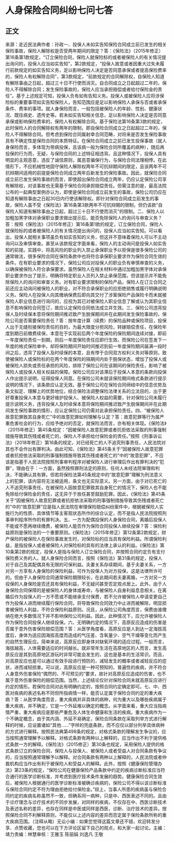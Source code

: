 # 人身保险合同纠纷七问七答
## 正文
来源：走近民法典作者：孙政一、投保人未如实告知保险合同成立前已发生的相关保险事故，保险人解除权是否受两年期间的限定？答：《保险法》（2015年修正）第16条第1款规定，“订立保险合同，保险人就保险标的或者被保险人的有关情况提出询问的，投保人应当如实告知”，第2款规定，“投保人故意或者因重大过失未履行前款规定的如实告知义务，足以影响保险人决定是否同意承保或者提高保险费率的，保险人有权解除合同”，第3款规定，“前款规定的合同解除权，自保险人知道有解除事由之日起，超过三十日不行使而消灭。自合同成立之日起超过二年的，保险人不得解除合同；发生保险事故的，保险人应当承担赔偿或者给付保险金的责任”。基于上述规定可知，投保人负有如有告知义务。投保人或被保险人应将涉保险标的重要事项如实告知保险人，告知范围应是足以影响保险人承保与否或者承保条件、费率的事项。就人身保险而言，一般包括被保险人的年龄、性别、健康状况、既往病史、遗传史等。若未如实告知相关信息，足以影响保险人决定是否同意承保或影响保险费率的，保险人有权解除合同。基于保险法第16条第3款的规定，此时保险人的合同解除权有两年的限制，即自保险合同成立之日起超过二年的，保险人不得解除合同。但考虑到保险合同属射幸合同范畴，对将来是否发生保险事故具有不确定性是保险合同的本质特征。在保险合同成立之前已发生投保事故（就人身保险而言，多体现为带病投保，且该病一般为保险合同所覆盖的病种），随后再投保的行为而，无疑，与保险合同的上述特征相违背。且这种情况下，投保人具有明显的主观恶意，违反了诚信原则，属恶意骗保行为，与保险合同法理相悖。在此情形下，不应机械性地固守保险人解除权两年不可抗辩期间的限定，且该两年不可抗辩期间适用的前提是保险合同成立两年后新发生的保险事故。因此，就保险合同成立前已发生保险事故的而言，即使超出保险合同成立两年，仍应认定保险公司享有解除权，对该事故也无需基于保险合同承担赔偿责任。但需注意的是，最高法院公布的一起典型案例亦认为，即使是保险合同成立前发生的事故，保险公司仍应在知道有解除事由之日起30日内行使该解除权。即针对保险合同成立前发生的事故，保险人虽不受《保险法》第16条第3款两年不可抗辩期的限制，但仍该款“自保险人知道有解除事由之日起，超过三十日不行使而消灭”的限制。二、保险人以加粗加黑字体对承保职业要求做出提示后，能否免除保险人的询问与审查义务？答：按照《保险法》（2015年修正）第16条第1款的规定，订立保险合同，保险人就保险标的或者被保险人的有关情况提出询问的，投保人应当如实告知。可以看出，投保人就相关事项虽负有如实告知的义务，但这并不意味着保险人可以不主动询问以及审慎审查。甚至从该款规定字面来看，保险人的主动询问是投保人如实告知的前提。实践中，将高风险的职业列入禁止承保职业予以拒保是很多保险公司的通常做法，很多保险合同在保险条款中也将符合承保职业要求作为保险合同生效的条件。在有职业要求的情况下，保险公司应对投保人的职业负有审慎审查的义务，以确保被保险人符合承保要求。虽然保险人在相关材料中通过加粗加黑字体对承保职业要求作出了提示，明确将特定职业人员列入禁止承保范围，但该提示并不能免除保险人的询问和审查义务。对有职业要求限制的保险产品，保险人在订立合同之前还应主动询问被保险人的职业，对不符合承保职业的应拒绝销售或履行明确说明义务。保险人在投保人向其缴纳保费后即向其交付了涉案保险产品保险卡而未就被保险人职业信息进行询问的，应视为其已对被保险人职业信息了解或认为其职业信息不影响保险合同签订，故应认定保险合同依法成立并生效。三、保险公司违背投保人及时续保本意将保险期间推迟致产生脱保期间并在此期间发生保险事故的，保险公司是否需要保险责任？答：按年度计算（续费）的保险品种或保险项目，投保人出于无缝衔接保险责任的目的，为最大限度分担风险，转嫁赔偿责任，在保险年度到期日前缴费续保，本意在于实现前后两个年度保险的保险期间连续对接，即前一年度保险责任一到期，则后一年度保险责任应即行生效。而保险公司在签发下一年度的格式保险单中，却将保险期间开始时间推迟到前一年度保险期间届满一段时间之后，违背了投保人及时续保的本意，且有悖于合同双方权利义务对等原则，致使被保险人或保险标的在两个年度保险的隔期间内处于脱保状态，增加了投保人或被保险人损失或责任承担的风险，排除了保险公司在该期间的保险责任，影响了被保险人或投保人相关权益的保障。保险公司应对该滞后于投保人本意的条款向投保人作出提示说明，征得投保人同意。在保险公司未就该保险期间格式条款进行提示说明的情况下，该条款应认定无效。基于保险公司在保险合同缔结中的信息优势及条文拟定、理解上的优势地位，结合保险法调整保险法律关系的立法目的，出于更好尊重投保人本意与更好维护投保人、被保险人权益的需要，针对保险公司未履行提示说明义务，违背投保人及时续保本意将保险期间推迟致产生脱保期间并在此期间发生保险事故的情形，应认定保险公司仍需对此承担保险责任。四、“被保险人故意犯罪致其自身死亡”中的故意犯罪如何理解与认定？答：故意犯罪等行为属严重危害社会的行为，应给予绝对的否定，就保险法而言，亦有相关体现。《保险法》（2015年修正）第45条规定：“因被保险人故意犯罪或者抗拒依法采取的刑事强制措施导致其伤残或者死亡的，保险人不承担给付保险金的责任。”按照《刑事诉讼法》（2018年修正）第16条的规定，对已经死亡的人不追究刑事责任，人民法院对其也不会作出有罪判决。由此可知，《保险法》第45条关于“因被保险人故意犯罪或者抗拒依法采取的刑事强制措施导致其伤残或者死亡的”中的“故意犯罪”，不应该是指基于人民法院按照刑事审判程序对被保险人进行审理后作出有罪判决的“犯罪”，理由在于：一方面，虽然按照罪刑法定的原则，任何人未经法院审理和判决，不能确认其有罪。但若将保险法第45条规定中的“故意犯罪”理解为刑法意义上的犯罪，该内容将无法被适用，条文也无实际意义。另一方面，由于对已死亡的人不追究刑事责任，在被保险人因故意犯罪致其自身死亡的情况下，保险人也不能免除给付保险金的责任，这无异于于放任甚至鼓励犯罪。因此，《保险法》第45条关于“因被保险人故意犯罪或者抗拒依法采取的刑事强制措施导致其伤残或者死亡的”中的“故意犯罪”应是指人民法院在审理保险赔偿纠纷案件中，根据被保险人实施行为的性质、具体情节等主客观状态所作的综合认定，而不是指人民法院按照刑事审判程序所作的有罪判决。五、一方为配偶投保的人身保险合同，离婚后投保人不能或不愿再继续缴费，被保险人能否作为保险合同投保人继续投保？答：保险利益原则是保险法的一个重要原则。《保险法》（2015年修正）第12条第2款规定，财产保险的被保险人在保险事故发生时，对保险标的应当具有保险利益。所谓保险利益，是指投保人或者被保险人对保险标的具有的法律上承认的利益。《保险法》第10条第2款的规定，投保人是指与保险人订立保险合同，并按照合同约定负有支付保险费义务的人。就人身保险合同而言，按照《保险法》第31条的规定，投保人对于自己及其配偶具有无限的可保利益。夫妻关系存续期间，基于夫妻关系，一方对另一方享有人身保险的保险利益，可作为投保人为对方投保，这是法律所许可的。但由于人身保险合同通常保险期限较长，在此期间若夫妻离婚，一方对另一方投保的人身保险是否还具有保险利益，不无疑问甚至否定观点居上。此外，由于人身保险合同保障的是被保险人的身体或寿命，与被保险人自身利益息息相关。在离婚后作为投保人的一方不愿或不能继承支付保费，若不允许被保险人申请变更自己作为投保人进而继续履行保险合同，将导致保险合同效力中止进而被解除，明显损害被保险人利益，不符合保险利益原则。况且，从保险公司角度而言，保费由谁缴纳在绝大多数情况下并不影响保险公司利益。因此，此种情况下，应允许被保险人作为保险合同投保人继续投保。六、无明确约定的情况下，高原反应造成的伤害是否属于意外伤害保险赔偿范围？答：从医学角度看，高原反应是人到达一定海拔高度后，身体为适应因海拔高度而造成的气压差、含氧量少、空气干燥等变化而产生的自然生理反应。简单来说，高原反应即身体对缺氧环境的适应过程。一般而言，海拔越高，人体需要适应的时间越长。就非常年生活在高原地区的人而言，发生高原反应是其到高原地区游玩时非常可能会发生的，这也是基本的生活常识。而且，对高原反应也是可以通过有效手段进行预防的，减轻发生的概率或者减轻反应的症状，进而减轻损害。可以说，高原反应是一种可预知的、普遍性的疾病，并不符合人身意外伤害保险“偶然的、不可预见的”要求，故针对高原反应造成的伤害，也不属于意外伤害保险的赔偿范围。当然，上述结论仅针对保险合同未就高原反应进行约定的情形。若保险合同对此有明确约定的，按照合同约定确定即可。七、中、西医对疾病的表述名称不同但所指病情一样，能否认定属于保险合同约定的重大疾病？答：从医学角度而言，重大疾病并非具体的病种，何为重大以及哪些疾病属于重大疾病，并不确定，它是一个外延难以确定的概念。从字面来看，重大应当指病情严重，重大疾病应是那些严重危及人体生命健康和生活的疾病。重大疾病作为一个不确定概念，由于其内涵、外延不易确定，保险合同条款在采取列举方式进行解释的时候，应设置诸如“其他……”字样的兜底条款，而不应仅以部分列举具体病种的方式进行解释。按照民法典第498条的规定，对格式条款的理解发生争议的，应当按照通常理解予以解释。对格式条款有两种以上解释的，应当作出不利于提供格式条款一方的解释。《保险法》（2015修正）第30条也规定，采用保险人提供的格式条款订立的保险合同，保险人与投保人、被保险人或者受益人对合同条款有争议的，应当按照通常理解予以解释。对合同条款有两种以上解释的，人民法院或者仲裁机构应当作出有利于被保险人和受益人的解释。此外，按照《健康保险管理办法》第23条的规定，“保险公司在健康保险产品条款中约定的疾病诊断标准应当符合通行的医学诊断标准，并考虑到医疗技术条件发展的趋势。健康保险合同生效后，被保险人根据通行的医学诊断标准被确诊疾病的，保险公司不得以该诊断标准与保险合同约定不符为理由拒绝给付保险金。”综上，当事人所患的疾病虽与保险合同约定的疾病名称虽然不一致，但确系同一病种，只是中、西医表述不同的。且由于诊疗理念与诊疗技术的不同步发展，对同样的疾病，不仅存在中、西医诊断技术及表述名称的差异，也存在同样是中医或同样是西医，诊断、治疗技术的差异。按照保险合同不利解释原则，不能仅以上述内容的差异而否定属于保险条款所称的重大疾病范围。（注释从略）无讼小编：如果您觉得这篇文章还不错，欢迎转发分享、点赞收藏，您也可以在下方评论区留下自己的观点，和大家一起讨论。主编：靖力责编：林慧审核：王雅玉 陈丽娟 刘逸凡 王敬